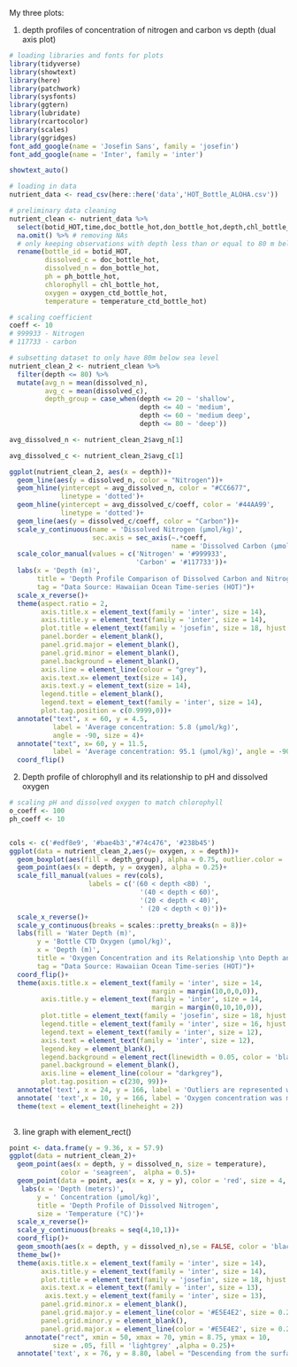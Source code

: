 My three plots:

1.  depth profiles of concentration of nitrogen and carbon vs depth (dual axis plot)

```r
# loading libraries and fonts for plots
library(tidyverse)
library(showtext)
library(here)
library(patchwork)
library(sysfonts)
library(ggtern)
library(lubridate)
library(rcartocolor)
library(scales)
library(ggridges)
font_add_google(name = 'Josefin Sans', family = 'josefin')
font_add_google(name = 'Inter', family = 'inter')

showtext_auto()

# loading in data
nutrient_data <- read_csv(here::here('data','HOT_Bottle_ALOHA.csv'))

# preliminary data cleaning
nutrient_clean <- nutrient_data %>% 
  select(botid_HOT,time,doc_bottle_hot,don_bottle_hot,depth,chl_bottle_hot, botid_HOT,ph_bottle_hot, oxygen_ctd_bottle_hot, NO2_NO3_bottle_hot,temperature_ctd_bottle_hot) %>% # selecting columns of interest
  na.omit() %>% # removing NAs
  # only keeping observations with depth less than or equal to 80 m below sea level
  rename(bottle_id = botid_HOT,
         dissolved_c = doc_bottle_hot,
         dissolved_n = don_bottle_hot,
         ph = ph_bottle_hot,
         chlorophyll = chl_bottle_hot,
         oxygen = oxygen_ctd_bottle_hot,
         temperature = temperature_ctd_bottle_hot)
```

```r
# scaling coefficient
coeff <- 10
# 999933 - Nitrogen 
# 117733 - carbon

# subsetting dataset to only have 80m below sea level
nutrient_clean_2 <- nutrient_clean %>% 
  filter(depth <= 80) %>% 
  mutate(avg_n = mean(dissolved_n),
         avg_c = mean(dissolved_c),
         depth_group = case_when(depth <= 20 ~ 'shallow',
                                 depth <= 40 ~ 'medium',
                                 depth <= 60 ~ 'medium deep',
                                 depth <= 80 ~ 'deep'))

avg_dissolved_n <- nutrient_clean_2$avg_n[1]

avg_dissolved_c <- nutrient_clean_2$avg_c[1]

ggplot(nutrient_clean_2, aes(x = depth))+
  geom_line(aes(y = dissolved_n, color = "Nitrogen"))+
  geom_hline(yintercept = avg_dissolved_n, color = "#CC6677",
             linetype = 'dotted')+
  geom_hline(yintercept = avg_dissolved_c/coeff, color = '#44AA99',
             linetype = 'dotted')+
  geom_line(aes(y = dissolved_c/coeff, color = "Carbon"))+
  scale_y_continuous(name = 'Dissolved Nitrogen (µmol/kg)',
                     sec.axis = sec_axis(~.*coeff, 
                                         name = 'Dissolved Carbon (µmol/kg)'))+
  scale_color_manual(values = c('Nitrogen' = '#999933',
                                'Carbon' = '#117733'))+
  labs(x = 'Depth (m)',
       title = 'Depth Profile Comparison of Dissolved Carbon and Nitrogen',
       tag = "Data Source: Hawaiian Ocean Time-series (HOT)")+
  scale_x_reverse()+
  theme(aspect.ratio = 2,
        axis.title.x = element_text(family = 'inter', size = 14),
        axis.title.y = element_text(family = 'inter', size = 14),
        plot.title = element_text(family = 'josefin', size = 18, hjust = .5),
        panel.border = element_blank(),
        panel.grid.major = element_blank(),
        panel.grid.minor = element_blank(),
        panel.background = element_blank(),
        axis.line = element_line(colour = "grey"),
        axis.text.x= element_text(size = 14),
        axis.text.y = element_text(size = 14),
        legend.title = element_blank(),
        legend.text = element_text(family = 'inter', size = 14),
        plot.tag.position = c(0.9999,0))+
  annotate("text", x = 60, y = 4.5, 
           label = 'Average concentration: 5.8 (µmol/kg)', 
           angle = -90, size = 4)+
  annotate("text", x= 60, y = 11.5, 
           label = 'Average concentration: 95.1 (µmol/kg)', angle = -90, size = 4)+
  coord_flip()

```

2.  Depth profile of chlorophyll and its relationship to pH and dissolved oxygen

```r
# scaling pH and dissolved oxygen to match chlorophyll 
o_coeff <- 100
ph_coeff <- 10


cols <- c('#edf8e9', '#bae4b3',"#74c476", '#238b45')
ggplot(data = nutrient_clean_2,aes(y= oxygen, x = depth))+
  geom_boxplot(aes(fill = depth_group), alpha = 0.75, outlier.color =  "#54278f", outlier.shape = 17, outlier.size = 2)+
  geom_point(aes(x = depth, y = oxygen), alpha = 0.25)+
  scale_fill_manual(values = rev(cols),
                    labels = c('(60 < depth <80) ',
                                 '(40 < depth < 60)',
                                 '(20 < depth < 40)',
                                 ' (20 < depth < 0)'))+
  scale_x_reverse()+
  scale_y_continuous(breaks = scales::pretty_breaks(n = 8))+
  labs(fill = 'Water Depth (m)',
       y = 'Bottle CTD Oxygen (µmol/kg)',
       x = 'Depth (m)',
       title = 'Oxygen Concentration and its Relationship \nto Depth and pH within the Epipelagic Zone',
       tag = "Data Source: Hawaiian Ocean Time-series (HOT)")+
  coord_flip()+
  theme(axis.title.x = element_text(family = 'inter', size = 14, 
                                    margin = margin(10,0,0,0)),
        axis.title.y = element_text(family = 'inter', size = 14,
                                    margin = margin(0,10,10,0)),
        plot.title = element_text(family = 'josefin', size = 18, hjust = .5, lineheight = 1),
        legend.title = element_text(family = 'inter', size = 16, hjust = .5),
        legend.text = element_text(family = 'inter', size = 12),
        axis.text = element_text(family = 'inter', size = 12),
        legend.key = element_blank(),
        legend.background = element_rect(linewidth = 0.05, color = 'black'),
        panel.background = element_blank(),
        axis.line = element_line(colour = "darkgrey"),
        plot.tag.position = c(230, 99))+
  annotate('text', x = 24, y = 166, label = 'Outliers are represented with a purple triangle.', hjust = 0)+
  annotate( 'text',x = 10, y = 166, label = 'Oxygen concentration was measured using CTD sensors,\n which stands for conductivity, temperature, and density.', hjust = 0)+
  theme(text = element_text(lineheight = 2))
  
```

3.  line graph with element_rect()

```r

point <- data.frame(y = 9.36, x = 57.9)
ggplot(data = nutrient_clean_2)+
  geom_point(aes(x = depth, y = dissolved_n, size = temperature),
             color = 'seagreen',  alpha = 0.5)+
  geom_point(data = point, aes(x = x, y = y), color = 'red', size = 4, alpha = 0.25)+
   labs(x = 'Depth (meters)',
       y = ' Concentration (µmol/kg)',
       title = 'Depth Profile of Dissolved Nitrogen',
       size = 'Temperature (°C)')+
  scale_x_reverse()+
  scale_y_continuous(breaks = seq(4,10,1))+
  coord_flip()+
  geom_smooth(aes(x = depth, y = dissolved_n),se = FALSE, color = 'black', linewidth = 0.45)+
  theme_bw()+
  theme(axis.title.x = element_text(family = 'inter', size = 14),
        axis.title.y = element_text(family = 'inter', size = 14),
        plot.title = element_text(family = 'josefin', size = 18, hjust = .5),
        axis.text.x = element_text(family = 'inter', size = 13),
         axis.text.y = element_text(family = 'inter', size = 13),
        panel.grid.minor.x = element_blank(),
        panel.grid.major.y = element_line(color = '#E5E4E2', size = 0.25),
        panel.grid.minor.y = element_blank(),
        panel.grid.major.x = element_line(color = '#E5E4E2', size = 0.25))+
    annotate("rect", xmin = 50, xmax = 70, ymin = 8.75, ymax = 10, 
           size = .05, fill = 'lightgrey' ,alpha = 0.25)+
  annotate('text', x = 76, y = 8.80, label = "Descending from the surface, the concentration of Nitrogen\n spikes to 9.36 µmol/kg. At ~57.9 meters below surface\n level, the pH from this oceanographic sample was 8.06.", fontface = 'italic', hjust = 0.5)
```

